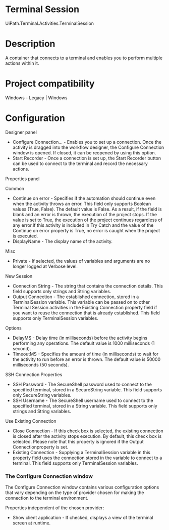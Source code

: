 ﻿# Terminal Session

UiPath.Terminal.Activities.TerminalSession

# Description

A container that connects to a terminal and enables you to perform multiple actions within
        it.

# Project compatibility

Windows - Legacy | Windows

# Configuration

Designer panel

* Configure Connection... - Enables you to set up a connection. Once the activity is dragged into the workflow designer, the Configure Connection window is opened. If closed, it can be reopened by using this option.
* Start Recorder - Once a connection is set up, the Start Recorder button can be used to connect to the terminal and record the necessary actions.

Properties panel

Common

* Continue on error - Specifies if the automation should continue even when the activity throws an error. This field only supports Boolean values (True, False). The default value is False. As a result, if the field is blank and an error is thrown, the execution of the project stops. If the value is set to True, the execution of the project continues regardless of any error.If this activity is included in Try Catch and the value of the Continue on error property is True, no error is caught when the project is executed.
* DisplayName - The display name of the activity.

Misc

* Private - If selected, the values of variables and arguments are no longer logged at Verbose level.

New Session

* Connection String - The string that contains the connection details. This field supports only strings and String variables.
* Output Connection - The established connection, stored in a TerminalSession variable. This variable can be passed on to other Terminal Session activities in the Existing Connection property field if you want to reuse the connection that is already established. This field supports only TerminalSession variables.

Options

* DelayMS - Delay time (in milliseconds) before the activity begins performing any operations. The default value is 1000 milliseconds (1 second).
* TimeoutMS - Specifies the amount of time (in milliseconds) to wait for the activity to run before an error is thrown. The default value is 50000 milliseconds (50 seconds).

SSH Connection Properties

* SSH Password - The SecureShell password used to connect to the specified terminal, stored in a SecureString variable. This field supports only SecureString variables.
* SSH Username - The SecureShell username used to connect to the specified terminal, stored in a String variable. This field supports only strings and String variables.

Use Existing Connection

* Close Connection - If this check box is selected, the existing connection is closed after the activity stops execution. By default, this check box is selected. Please note that this property is ignored if the Output Connectionproperty is set.
* Existing Connection - Supplying a TerminalSession variable in this property field uses the connection stored in the variable to connect to a terminal. This field supports only TerminalSession variables.

### The Configure Connection window

The Configure Connection window contains various configuration options that vary
            depending on the type of provider chosen for making the connection to the terminal
            environment.

Properties independent of the chosen provider:

* Show client application - If
                checked, displays a view of the terminal screen at runtime.

